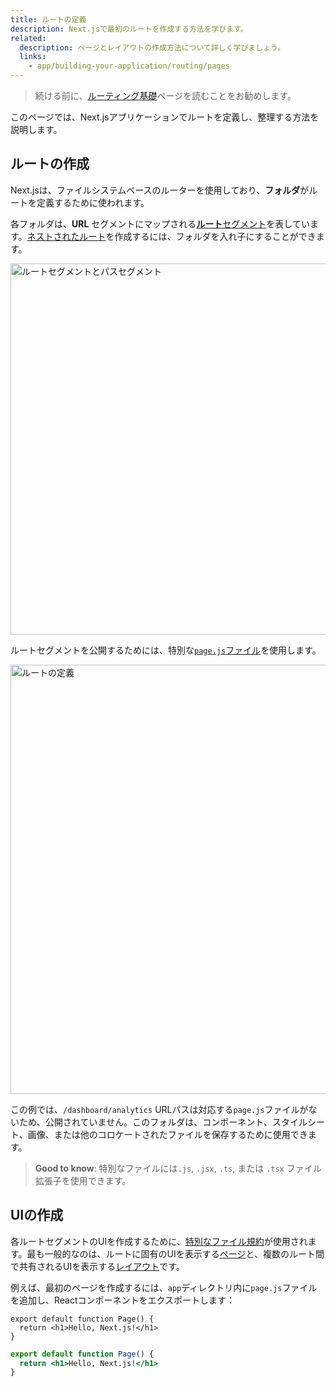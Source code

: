 ```yaml
---
title: ルートの定義
description: Next.jsで最初のルートを作成する方法を学びます。
related:
  description: ページとレイアウトの作成方法について詳しく学びましょう。
  links:
    - app/building-your-application/routing/pages
---
```


> 続ける前に、[ルーティング基礎](/docs/app/building-your-application/routing)ページを読むことをお勧めします。

このページでは、Next.jsアプリケーションでルートを定義し、整理する方法を説明します。

## ルートの作成

Next.jsは、ファイルシステムベースのルーターを使用しており、**フォルダ**がルートを定義するために使われます。

各フォルダは、**URL** セグメントにマップされる[**ルート**セグメント](/docs/app/building-your-application/routing#route-segments)を表しています。[ネストされたルート](/docs/app/building-your-application/routing#nested-routes)を作成するには、フォルダを入れ子にすることができます。

<Image
  alt="ルートセグメントとパスセグメント"
  srcLight="/docs/light/route-segments-to-path-segments.png"
  srcDark="/docs/dark/route-segments-to-path-segments.png"
  width="1600"
  height="594"
/>

ルートセグメントを公開するためには、特別な[`page.js`ファイル](/docs/app/building-your-application/routing/pages)を使用します。

<Image
  alt="ルートの定義"
  srcLight="/docs/light/defining-routes.png"
  srcDark="/docs/dark/defining-routes.png"
  width="1600"
  height="687"
/>

この例では、`/dashboard/analytics` URLパスは対応する`page.js`ファイルがないため、公開されていません。このフォルダは、コンポーネント、スタイルシート、画像、または他のコロケートされたファイルを保存するために使用できます。

> **Good to know**: 特別なファイルには`.js`, `.jsx`, `.ts`, または `.tsx` ファイル拡張子を使用できます。

## UIの作成

各ルートセグメントのUIを作成するために、[特別なファイル規約](/docs/app/building-your-application/routing#file-conventions)が使用されます。最も一般的なのは、ルートに固有のUIを表示する[ページ](/docs/app/building-your-application/routing/pages)と、複数のルート間で共有されるUIを表示する[レイアウト](/docs/app/building-your-application/routing/layouts-and-templates#layouts)です。

例えば、最初のページを作成するには、`app`ディレクトリ内に`page.js`ファイルを追加し、Reactコンポーネントをエクスポートします：

```tsx filename="app/page.tsx" switcher
export default function Page() {
  return <h1>Hello, Next.js!</h1>
}
```

```jsx filename="app/page.js" switcher
export default function Page() {
  return <h1>Hello, Next.js!</h1>
}
```